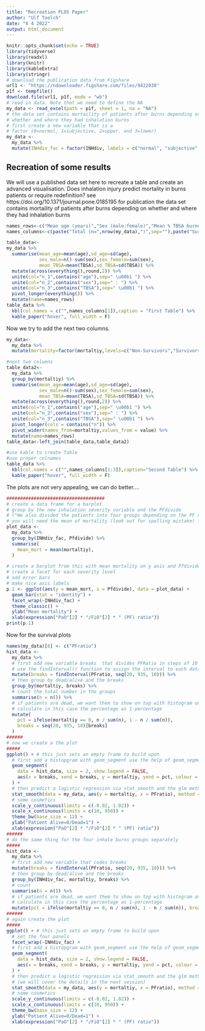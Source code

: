 ```yaml
---
title: "Recreation PLOS Paper"
author: "Ulf Toelch"
date: "6 4 2022"
output: html_document
---
```


```r
knitr::opts_chunk$set(echo = TRUE)
library(tidyverse)
library(readxl)
library(knitr)
library(kableExtra)
library(stringr)
# download the publication data from Figshare
url1 <- "https://ndownloader.figshare.com/files/9422038"
p1f <- tempfile()
download.file(url1, p1f, mode = "wb")
# read in data. Note that we need to define the NA
my_data <- read_excel(path = p1f, sheet = 1, na = "NA")
# the data set contains mortaility of patients after burns depending on
# whether and where they had inhalation burns
# first create a new variable that is a
# factor (0=normal, 1=subjective, 2=upper, and 3=lower)
my_data <-
  my_data %>%
  mutate(INHdiv_fac = factor(INHdiv, labels = c("normal", "subjective", "upper", "lower")))
```

## Recreation of some results
We will use a published data set here to recreate a table and create an advanced visualisation.
Does inhalation injury predict mortality in burns patients or require redefinition? see  https://doi.org/10.1371/journal.pone.0185195 for publication
the data set contains mortaility of patients after burns depending on whether and where they had inhalation burns

```r
names_rows<-c("Mean age (years)","Sex (male:female)","Mean % TBSA burned")
names_columns<-c(paste("Total (n=",nrow(my_data),")",sep=""),paste("Survivors(n=",sum(my_data$mortaltiy==0),")"),paste("Non-survivors (n=",sum(my_data$mortaltiy==1),")"))

table_data<-
my_data %>% 
  summarise(mean_age=mean(age),sd_age=sd(age),
            sex_male=n()-sum(sex),sex_female=sum(sex),
            mean_TBSA=mean(TBSA),sd_TBSA=sd(TBSA)) %>%
  mutate(across(everything(),round,2)) %>% 
  unite(col="n_1",contains("age"),sep=" \u00b1 ") %>% 
  unite(col="n_2",contains("sex"),sep=" : ") %>% 
  unite(col="n_3",contains("TBSA"),sep=" \u00b1 ") %>% 
  pivot_longer(everything()) %>% 
  mutate(name=names_rows)
table_data %>% 
  kbl(col.names = c("",names_columns[1]),caption = "First Table") %>% 
  kable_paper("hover", full_width = F)

```
Now we try to add the next two columns.

```r
my_data<-
  my_data %>% 
  mutate(mortality=factor(mortaltiy,levels=c("Non-Survivors","Survivors")))

#next two columns
table_data2<-
  my_data %>% 
  group_by(mortaltiy) %>% 
  summarise(mean_age=mean(age),sd_age=sd(age),
            sex_male=n()-sum(sex),sex_female=sum(sex),
            mean_TBSA=mean(TBSA),sd_TBSA=sd(TBSA)) %>% 
  mutate(across(everything(),round,2)) %>% 
  unite(col="n_1",contains("age"),sep=" \u00b1 ") %>% 
  unite(col="n_2",contains("sex"),sep=" : ") %>% 
  unite(col="n_3",contains("TBSA"),sep=" \u00b1 ") %>% 
  pivot_longer(cols = contains("n")) %>% 
  pivot_wider(names_from=mortaltiy,values_from = value) %>% 
  mutate(name=names_rows)
table_data<-left_join(table_data,table_data2)

#use kable to create Table
#use proper colnames
table_data %>% 
  kbl(col.names = c("",names_columns[1:3]),caption="Second Table") %>% 
  kable_paper("hover", full_width = F)

```

The plots are not very appealing, we can do better....

```r
####################################
# create a data frame for a barplot
# group by the new inhalation severity variable and the PFdivide
# ("We also divided the patients into four groups depending on the PF ratio (>300, 200-300, 100-200, and <100)")
# you will need the mean of mortality (look out for spelling mistake) for each level of inhalation injury (INHdiv)
plot_data <-
  my_data %>%
  group_by(INHdiv_fac, Pfdivide) %>%
  summarise(
    mean_mort = mean(mortaltiy),
  )

# create a barplot from this with mean mortality on y axis and Pfdivide on x axis
# create a facet for each severity level
# add error bars
# make nice axis labels
p.1 <- ggplot(aes(y = mean_mort, x = Pfdivide), data = plot_data) +
  geom_bar(stat = "identity") +
  facet_wrap(~INHdiv_fac) +
  theme_classic() +
  ylab("Mean mortality") +
  xlab(expression("PaO"[2] * "/FiO"[2] * " (PF) ratio"))
print(p.1)
```

Now for the survival plots

```r
names(my_data)[8] <- c("PFratio")
hist_data <-
  my_data %>%
  # first add new variable breaks  that divides PFRatio in steps of 10
  # use the findInterval() function to assign the interval to each data point
  mutate(breaks = findInterval(PFratio, seq(20, 935, 10))) %>%
  # then group by dead/alive and the breaks
  group_by(mortaltiy, breaks) %>%
  # count the total number in the groups
  summarise(n = n()) %>%
  # if patients are dead, we want them to show on top with histogram on top so you need to
  # calculate in this case the percentage as 1-percentage
  mutate(
    pct = ifelse(mortaltiy == 0, n / sum(n), 1 - n / sum(n)),
    breaks = seq(20, 935, 10)[breaks]
  )
######
# now we create a the plot
#####
ggplot() + # this just sets an empty frame to build upon
  # first add a histopgram with geom_segment use the help of geom_segment
  geom_segment(
    data = hist_data, size = 2, show.legend = FALSE,
    aes(x = breaks, xend = breaks, y = mortaltiy, yend = pct, colour = factor(mortaltiy))
  ) +
  # then predict a logistic regression via stat_smooth and the glm method (we will cover the details in the next session)
  stat_smooth(data = my_data, aes(y = mortaltiy, x = PFratio), method = "glm", method.args = list(family = "binomial")) +
  # some cosmetics
  scale_y_continuous(limits = c(-0.02, 1.02)) +
  scale_x_continuous(limits = c(10, 950)) +
  theme_bw(base_size = 12) +
  ylab("Patient Alive=0/Dead=1") +
  xlab(expression("PaO"[2] * "/FiO"[2] * " (PF) ratio"))
######
# do the same thing for the four inhale burns groups separately
#####
hist_data <-
  my_data %>%
  # first add new variable that codes breaks
  mutate(breaks = findInterval(PFratio, seq(20, 935, 10))) %>%
  # then group by dead/alive and the breaks
  group_by(INHdiv_fac, mortaltiy, breaks) %>%
  # count
  summarise(n = n()) %>%
  # if patients are dead, we want them to show on top with histogram on top so you need to
  # calculate in this case the percentage as 1-percentage
  mutate(pct = ifelse(mortaltiy == 0, n / sum(n), 1 - n / sum(n)), breaks = seq(20, 935, 10)[breaks])
######
# again create the plot
#####
ggplot() + # this just sets an empty frame to build upon
  # set the four panels
  facet_wrap(~INHdiv_fac) +
  # first add a histopgram with geom_segment use the help of geom_segment
  geom_segment(
    data = hist_data, size = 2, show.legend = FALSE,
    aes(x = breaks, xend = breaks, y = mortaltiy, yend = pct, colour = factor(mortaltiy))
  ) +
  # then predict a logistic regression via stat_smooth and the glm method
  # (we will cover the details in the next session)
  stat_smooth(data = my_data, aes(y = mortaltiy, x = PFratio), method = "glm", method.args = list(family = "binomial")) +
  # some cosmetics
  scale_y_continuous(limits = c(-0.02, 1.02)) +
  scale_x_continuous(limits = c(10, 950)) +
  theme_bw(base_size = 12) +
  ylab("Patient Alive=0/Dead=1") +
  xlab(expression("PaO"[2] * "/FiO"[2] * " (PF) ratio"))

```

